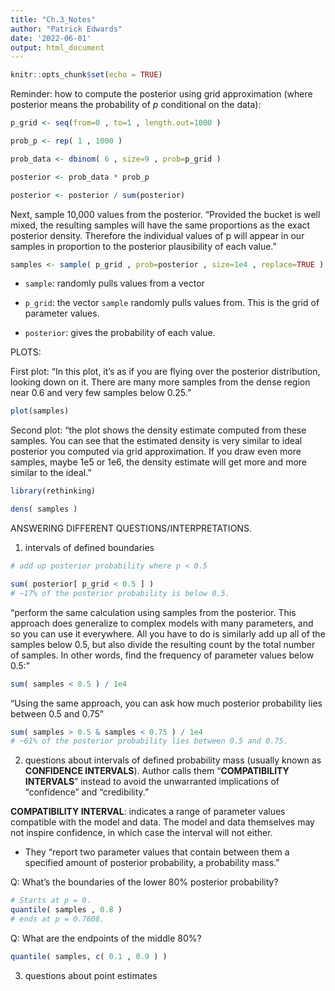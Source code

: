 ```yaml
---
title: "Ch.3_Notes"
author: "Patrick Edwards"
date: '2022-06-01'
output: html_document
---
```


```r
knitr::opts_chunk$set(echo = TRUE)
```


Reminder: how to compute the posterior using grid approximation (where posterior means the probability of $p$ conditional on the data):
```r
p_grid <- seq(from=0 , to=1 , length.out=1000 )

prob_p <- rep( 1 , 1000 )

prob_data <- dbinom( 6 , size=9 , prob=p_grid )

posterior <- prob_data * prob_p

posterior <- posterior / sum(posterior)
```

Next, sample 10,000 values from the posterior. "Provided the bucket is well mixed, the resulting samples will have the same proportions as the exact posterior density. Therefore the individual values of p will appear in our samples in proportion to the posterior plausibility of each value."
```r
samples <- sample( p_grid , prob=posterior , size=1e4 , replace=TRUE )
```

  * `sample`: randomly pulls values from a vector
  
  * `p_grid`: the vector `sample` randomly pulls values from. This is the grid of parameter values.
  
  * `posterior`: gives the probability of each value.
  

PLOTS:

First plot: "In this plot, it’s as if you are flying over the posterior distribution, looking down on it. There are many more samples from the dense region near 0.6 and very few samples below 0.25."
```r
plot(samples)
```


Second plot: "the plot shows the density estimate computed from these samples. You can see that the estimated density is very similar to ideal posterior you computed via grid approximation. If you draw even more samples, maybe 1e5 or 1e6, the density estimate will get more and more similar to the ideal."
```r
library(rethinking)

dens( samples )
```

ANSWERING DIFFERENT QUESTIONS/INTERPRETATIONS.

(1) intervals of defined boundaries
```r
# add up posterior probability where p < 0.5

sum( posterior[ p_grid < 0.5 ] )
# ~17% of the posterior probability is below 0.5.
```

"perform the same calculation using samples from the posterior. This approach does generalize to complex models with many parameters, and so you can use it everywhere. All you have to do is similarly add up all of the samples below 0.5, but also divide the resulting count by the total number of samples. In other words, find the frequency of parameter values below 0.5:"
```r
sum( samples < 0.5 ) / 1e4
```

"Using the same approach, you can ask how much posterior probability lies between 0.5 and 0.75"
```r
sum( samples > 0.5 & samples < 0.75 ) / 1e4
# ~61% of the posterior probability lies between 0.5 and 0.75. 
```


(2) questions about intervals of defined probability mass (usually known as **CONFIDENCE INTERVALS**). Author calls them "**COMPATIBILITY INTERVALS**" instead to avoid the unwarranted implications of “confidence” and “credibility.”

**COMPATIBILITY INTERVAL**: indicates a range of parameter values compatible with the model and data. The model and data themselves may not inspire confidence, in which case the interval will not either.

  * They "report two parameter values that contain between them a specified amount of posterior probability, a probability mass."
  
Q: What's the boundaries of the lower 80% posterior probability? 
```r
# Starts at p = 0.
quantile( samples , 0.8 )
# ends at p = 0.7608.
```

Q: What are the endpoints of the middle 80%?
```r
quantile( samples, c( 0.1 , 0.9 ) )
```



(3) questions about point estimates


